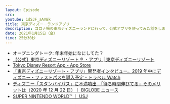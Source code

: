 ```yaml
---
layout: Episode
src:
youtube: 1dS3F_aAVBk
title: 東京ディズニーランドアプリ
description: コロナ禍の東京ディズニーランドに行って、公式アプリを使ってみた話をしました。
date: 2021年1月15日（金）
time: 25分30秒
---
```


- オープニングトーク: 年末年始になにしてた？
- [【公式】東京ディズニーリゾート ® ・アプリ | 東京ディズニーリゾート](https://www.tokyodisneyresort.jp/topics/tdrapp.html)
- [Tokyo Disney Resort App - App Store](https://apps.apple.com/jp/app/tokyo-disney-resort-app/id1313147771)
- [「東京ディズニーリゾート・アプリ」開発者インタビュー。2019 年中にディズニー・ファストパスを導入予定 - トラベル Watch](https://travel.watch.impress.co.jp/docs/news/1137888.html)
- [ディズニー「スタンバイパス」に不満噴出　「待ち時間伸びてる」そのメリットは（2020 年 12 月 22 日）｜ BIGLOBE ニュース](https://news.biglobe.ne.jp/entertainment/1222/jc_201222_7817350607.html)
- [SUPER NINTENDO WORLD™ ｜ USJ](https://super-nintendo-world.usj.co.jp/ja/jp/home)
